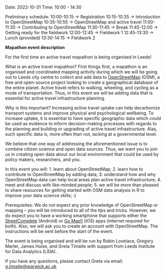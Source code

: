 Date: 2022-10-31
Time: 10:00 - 14:30

Preliminary schedule: 
10:00-10:15 -> Registration
10:15-10:35 -> Introduction to OpenStreetMap
10:35-10:55 -> OpenStreetMap and active travel
11:00-11:30 -> Contributing to OpenStreetMap
11:30-11:45 -> Break
11:45-12:00 -> Getting ready for the fieldwork
12:00-12:45 -> Fieldwork 1
12:45-13:30 -> Lunch (provided)
13:30-14:15 -> Fieldwork 2

**Mapathon event description**

For the first time an active travel mapathon is being organised in Leeds! 

What is an active travel mapathon? First things first, a mapathon is an organised and coordinated mapping activity during which we will be going out to Leeds city centre to collect and add data to [OpenStreetMap](https://www.openstreetmap.org/#map=14/53.8013/-1.5438) (OSM), a free and open-source project looking to create a geographical database of the entire planet. Active travel refers to walking, wheeling, and cycling as a mode of transportation. Thus, in this event we will be adding data that is essential for active travel infrastructure planning.

Why is this important? Increasing active travel uptake can help decarbonize transport systems and improve physical and psychological wellbeing. To increase uptake, it is essential to have specific geographic data which could be used as evidence to inform decision-making processes with regards to the planning and building or upgrading of active travel infrastructure. Alas, such specific data is, more often than not, lacking at a governmental level. 

We believe that one way of addressing the aforementioned issue is to combine citizen science and open data sources. Thus, we want you to join us in creating open data about our local environment that could be used by policy makers, researchers, and you.

In this event you will:
1. learn about OpenStreetMap;
2. learn how to contribute to OpenStreetMap by adding data;
3. understand how and why OpenStreetMap data can help local areas plan active travel infrastructure;
4. meet and discuss with like-minded people;
5. we will be more than pleased to share resources for getting started with OSM data analysis in R to improve your data science skills; :)

Prerequisites: We do not expect any prior knowledge of OpenStreetMap or mapping -- you will be introduced to all of the tips and tricks. However, we do expect you to have a working smartphone that supports either the [StreetComplete](https://github.com/streetcomplete/StreetComplete/#download) (Android) or [Go Map!!](https://itunes.apple.com/app/id592990211) (iOS) apps (internet required for both). Also, we will ask you to create an account with OpenStreetMap. The instructions will be sent before the start of the event.

The event is being organised and will be run by Robin Lovelace, Gregory Marler, James Hulse, and Greta Timaite with support from Leeds Institute for Data Analytics (LIDA).

If you have any questions, please contact Greta via email: [g.timaite\@warwick.ac.uk](mailto:g.timaite@warwick.ac.uk){.email}